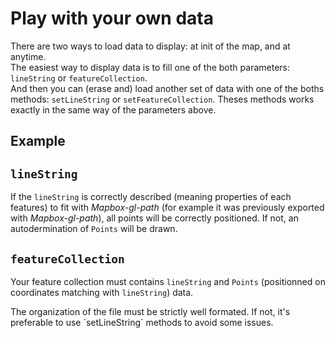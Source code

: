 
# Play with your own data

There are two ways to load data to display: at init of the map, and at anytime.  
The easiest way to display data is to fill one of the both parameters: `lineString` or `featureCollection`.  
And then you can (erase and) load another set of data with one of the boths methods: `setLineString` or `setFeatureCollection`. Theses methods works exactly in the same way of the parameters above.

## Example

<PlayWithData />

## `lineString`

If the `lineString` is correctly described (meaning properties of each features) to fit with _Mapbox-gl-path_ (for example it was previously exported with _Mapbox-gl-path_), all points will be correctly positioned.
If not, an autodermination of `Points` will be drawn.

## `featureCollection`

Your feature collection must contains `lineString` and `Points` (positionned on coordinates matching with `lineString`) data.

<Callout>
  The organization of the file must be strictly well formated. If not, it's
  preferable to use `setLineString` methods to avoid some issues.
</Callout>
